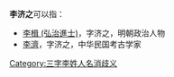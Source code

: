 '''李济之'''可以指：
* [[李楫_(弘治進士)|李楫 (弘治進士)]]，字济之，明朝政治人物
* [[李濟|李濟]]，字济之，中华民国考古学家

{{disambig}}

[[Category:三字李姓人名消歧义|Category:三字李姓人名消歧义]]